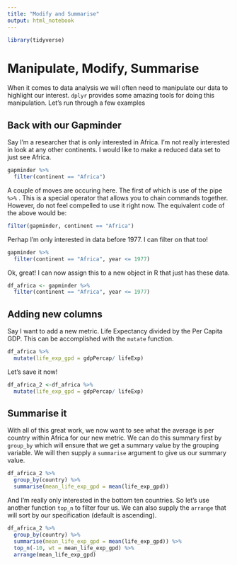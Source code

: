 ```yaml
---
title: "Modify and Summarise"
output: html_notebook
---
```


```r
library(tidyverse)
```

# Manipulate, Modify, Summarise

When it comes to data analysis we will often need to manipulate our data to highlight our interest. `dplyr` provides some amazing tools for doing this manipulation. Let's run through a few examples

## Back with our Gapminder

Say I'm a researcher that is only interested in Africa. I'm not really interested in look at any other continents. I would like to make a reduced data set to just see Africa.

```r
gapminder %>% 
  filter(continent == "Africa")
```

A couple of moves are occuring here. The first of which is use of the pipe ` %>% ` . This is a special operator that allows you to chain commands together. However, do not feel compelled to use it right now. The equivalent code of the above would be:

```r
filter(gapminder, continent == "Africa")
```

Perhap I'm only interested in data before 1977. I can filter on that too!

```r
gapminder %>% 
  filter(continent == "Africa", year <= 1977)
```

Ok, great! I can now assign this to a new object in R that just has these data.

```r
df_africa <- gapminder %>% 
  filter(continent == "Africa", year <= 1977)
```

## Adding new columns

Say I want to add a new metric. Life Expectancy divided by the Per Capita GDP. This can be accomplished with the `mutate` function.

```r
df_africa %>% 
  mutate(life_exp_gpd = gdpPercap/ lifeExp)
```

Let's save it now!

```r
df_africa_2 <-df_africa %>% 
  mutate(life_exp_gpd = gdpPercap/ lifeExp)
```


## Summarise it

With all of this great work, we now want to see what the average is per country within Africa for our new metric. We can do this summary first by `group_by` which will ensure that we get a summary value by the grouping variable. We will then supply a `summarise` argument to give us our summary value.

```r
df_africa_2 %>% 
  group_by(country) %>% 
  summarise(mean_life_exp_gpd = mean(life_exp_gpd))
```

And I'm really only interested in the bottom ten countries.  So let's use another function `top_n` to filter four us. We can also supply the `arrange` that will sort by our specification (default is ascending).

```r
df_africa_2 %>% 
  group_by(country) %>% 
  summarise(mean_life_exp_gpd = mean(life_exp_gpd)) %>% 
  top_n(-10, wt = mean_life_exp_gpd) %>% 
  arrange(mean_life_exp_gpd)
```

